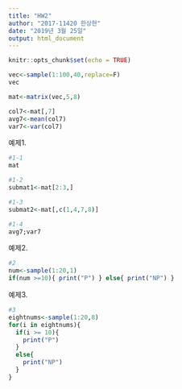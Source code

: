 ---
title: "HW2"
author: "2017-11420 한상현"
date: "2019년 3월 25일"
output: html_document
---

```{r setup, include=FALSE}
knitr::opts_chunk$set(echo = TRUE)
```


```{r include=FALSE}
vec<-sample(1:100,40,replace=F)
vec

mat<-matrix(vec,5,8)

col7<-mat[,7]
avg7<-mean(col7)
var7<-var(col7)
```

예제1.
```{r include=TRUE,message=FALSE,warning=FALSE}
#1-1
mat

#1-2
submat1<-mat[2:3,]

#1-3
submat2<-mat[,c(1,4,7,8)]

#1-4
avg7;var7
```

예제2.
```{r include=TRUE}
#2
num<-sample(1:20,1)
if(num >=10){ print("P") } else{ print("NP") }
```

예제3.
```{r include=TRUE}
#3
eightnums<-sample(1:20,8)
for(i in eightnums){
  if(i >= 10){
    print("P")
  }
  else{
    print("NP")
  }
}
```
